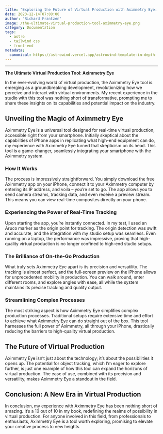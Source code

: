 ```yaml
---
title: "Exploring the Future of Virtual Production with Aximmetry Eye: A Game-Changer in Real-Time Production"
date: 2023-12-14T07:00:00
author: "Richard Frantzen"
image: /the-ultimate-virtual-production-tool-aximmetry-eye.png
category: Documentation
tags:
  - astro
  - tailwind css
  - front-end
metadata:
  canonical: https://astrowind.vercel.app/astrowind-template-in-depth
---
```


---

**The Ultimate Virtual Production Tool: Aximmetry Eye**

In the ever-evolving world of virtual production, the Aximmetry Eye tool is emerging as a groundbreaking development, revolutionizing how we perceive and interact with virtual environments. My recent experience in the studio with this tool was nothing short of transformative, prompting me to share these insights on its capabilities and potential impact on the industry.

## Unveiling the Magic of Aximmetry Eye

Aximmetry Eye is a universal tool designed for real-time virtual production, accessible right from your smartphone. Initially skeptical about the capabilities of iPhone apps in replicating what high-end equipment can do, my experience with Aximmetry Eye turned that skepticism on its head. This tool is a game-changer, seamlessly integrating your smartphone with the Aximmetry system.

### How It Works

The process is impressively straightforward. You simply download the free Aximmetry app on your iPhone, connect it to your Aximmetry computer by entering its IP address, and voila – you’re set to go. The app allows you to send camera streams, tracking data, and even receive a preview stream. This means you can view real-time composites directly on your phone.

### Experiencing the Power of Real-Time Tracking

Upon starting the app, you’re instantly connected. In my test, I used an Aruco marker as the origin point for tracking. The origin detection was swift and accurate, and the integration with my studio setup was seamless. Even running on a laptop, the performance was impressive, proving that high-quality virtual production is no longer confined to high-end studio setups.

### The Brilliance of On-the-Go Production

What truly sets Aximmetry Eye apart is its precision and versatility. The tracking is almost perfect, and the full-screen preview on the iPhone allows for unprecedented mobility in production. You can walk around, enter different rooms, and explore angles with ease, all while the system maintains its precise tracking and quality output.

### Streamlining Complex Processes

The most striking aspect is how Aximmetry Eye simplifies complex production processes. Traditional setups require extensive time and effort to achieve what Aximmetry Eye can do straight out of the box. This tool harnesses the full power of Aximmetry, all through your iPhone, drastically reducing the barriers to high-quality virtual production.

## The Future of Virtual Production

Aximmetry Eye isn’t just about the technology; it’s about the possibilities it opens up. The potential for object tracking, which I’m eager to explore further, is just one example of how this tool can expand the horizons of virtual production. The ease of use, combined with its precision and versatility, makes Aximmetry Eye a standout in the field.

## Conclusion: A New Era in Virtual Production

In conclusion, my experience with Aximmetry Eye has been nothing short of amazing. It’s a 10 out of 10 in my book, redefining the realms of possibility in virtual production. For anyone involved in this field, from professionals to enthusiasts, Aximmetry Eye is a tool worth exploring, promising to elevate your creative process to new heights.
